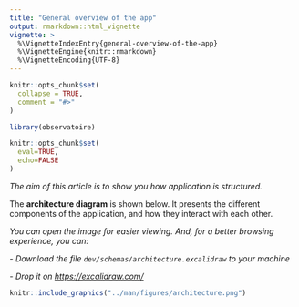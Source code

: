 ```yaml
---
title: "General overview of the app"
output: rmarkdown::html_vignette
vignette: >
  %\VignetteIndexEntry{general-overview-of-the-app}
  %\VignetteEngine{knitr::rmarkdown}
  %\VignetteEncoding{UTF-8}
---
```


```r
knitr::opts_chunk$set(
  collapse = TRUE,
  comment = "#>"
)
```

```r
library(observatoire)
```

<!-- WARNING - This vignette is generated by {fusen} from dev/flat_doc_general_overview.Rmd: do not edit by hand -->

```r
knitr::opts_chunk$set(
  eval=TRUE,
  echo=FALSE
)
```

*The aim of this article is to show you how application is structured.*

The **architecture diagram** is shown below. It presents the different components of the application, and how they interact with each other.

*You can open the image for easier viewing. And, for a better browsing experience, you can:*

*- Download the file `dev/schemas/architecture.excalidraw` to your machine*

*- Drop it on <https://excalidraw.com/>*


```r
knitr::include_graphics("../man/figures/architecture.png")
```


